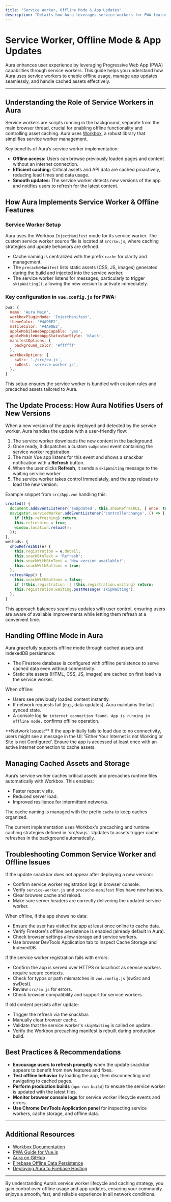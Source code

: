 ```yaml
---
title: "Service Worker, Offline Mode & App Updates"
description: "Details how Aura leverages service workers for PWA features, including offline support and update notifications. Guides users in understanding the update process, troubleshooting offline errors, and managing cached assets."
---
```


# Service Worker, Offline Mode & App Updates

Aura enhances user experience by leveraging Progressive Web App (PWA) capabilities through service workers. This guide helps you understand how Aura uses service workers to enable offline usage, manage app updates seamlessly, and handle cached assets effectively.

---

## Understanding the Role of Service Workers in Aura

Service workers are scripts running in the background, separate from the main browser thread, crucial for enabling offline functionality and controlling asset caching. Aura uses [Workbox](https://developers.google.com/web/tools/workbox), a robust library that simplifies service worker management.

Key benefits of Aura’s service worker implementation:

- **Offline access:** Users can browse previously loaded pages and content without an internet connection.
- **Efficient caching:** Critical assets and API data are cached proactively, reducing load times and data usage.
- **Smooth updates:** The service worker detects new versions of the app and notifies users to refresh for the latest content.


## How Aura Implements Service Worker & Offline Features

### Service Worker Setup

Aura uses the Workbox `InjectManifest` mode for its service worker. The custom service worker source file is located at `src/sw.js`, where caching strategies and update behaviors are defined.

- Cache naming is centralized with the prefix `cache` for clarity and management.
- The `precacheManifest` lists static assets (CSS, JS, images) generated during the build and injected into the service worker.
- The service worker listens for messages, particularly to trigger `skipWaiting()`, allowing the new version to activate immediately.

### Key configuration in `vue.config.js` for PWA:

```js
pwa: {
  name: 'Aura Main',
  workboxPluginMode: 'InjectManifest',
  themeColor: '#4A90E2',
  msTileColor: '#4A90E2',
  appleMobileWebAppCapable: 'yes',
  appleMobileWebAppStatusBarStyle: 'black',
  manifestOptions: {
    background_color: '#ffffff'
  },
  workboxOptions: {
    swSrc: './src/sw.js',
    swDest: 'service-worker.js',
  },
}
```

This setup ensures the service worker is bundled with custom rules and precached assets tailored to Aura.


## The Update Process: How Aura Notifies Users of New Versions

When a new version of the app is deployed and detected by the service worker, Aura handles the update with a user-friendly flow:

1. The service worker downloads the new content in the background.
2. Once ready, it dispatches a custom `swUpdated` event containing the service worker registration.
3. The main Vue app listens for this event and shows a snackbar notification with a **Refresh** button.
4. When the user clicks **Refresh**, it sends a `skipWaiting` message to the waiting service worker.
5. The service worker takes control immediately, and the app reloads to load the new version.

Example snippet from `src/App.vue` handling this:

```js
created() {
  document.addEventListener('swUpdated', this.showRefreshUI, { once: true });
  navigator.serviceWorker.addEventListener('controllerchange', () => {
    if (this.refreshing) return;
    this.refreshing = true;
    window.location.reload();
  });
},
methods: {
  showRefreshUI(e) {
    this.registration = e.detail;
    this.snackBtnText = 'Refresh';
    this.snackWithBtnText = 'New version available!';
    this.snackWithButtons = true;
  },
  refreshApp() {
    this.snackWithButtons = false;
    if (!this.registration || !this.registration.waiting) return;
    this.registration.waiting.postMessage('skipWaiting');
  },
}
```

This approach balances seamless updates with user control, ensuring users are aware of available improvements while letting them refresh at a convenient time.


## Handling Offline Mode in Aura

Aura gracefully supports offline mode through cached assets and IndexedDB persistence:

- The Firestore database is configured with offline persistence to serve cached data even without connectivity.
- Static site assets (HTML, CSS, JS, images) are cached on first load via the service worker.

When offline:

- Users see previously loaded content instantly.
- If network requests fail (e.g., data updates), Aura maintains the last synced state.
- A console log `No internet connection found. App is running in offline mode.` confirms offline operation.

<Warning>
**Network Issues:** If the app initially fails to load due to no connectivity, users might see a message in the UI: 'Either Your Internet is not Working or Site is not Configured'. Ensure the app is accessed at least once with an active internet connection to cache assets.
</Warning>


## Managing Cached Assets and Storage

Aura’s service worker caches critical assets and precaches runtime files automatically with Workbox. This enables:

- Faster repeat visits.
- Reduced server load.
- Improved resilience for intermittent networks.

The cache naming is managed with the prefix `cache` to keep caches organized.

<Info>
The current implementation uses Workbox's precaching and runtime caching strategies defined in `src/sw.js`. Updates to assets trigger cache refreshes in the background automatically.
</Info>


## Troubleshooting Common Service Worker and Offline Issues

<AccordionGroup title="Troubleshooting & Tips">
  <Accordion title="App Does Not Update After Deploy">
  If the update snackbar does not appear after deploying a new version:

  - Confirm service worker registration logs in browser console.
  - Verify `service-worker.js` and `precache-manifest` files have new hashes.
  - Clear browser cache and reload.
  - Make sure server headers are correctly delivering the updated service worker.
  </Accordion>

  <Accordion title="Offline Mode Shows No Data or Error">
  When offline, if the app shows no data:

  - Ensure the user has visited the app at least once online to cache data.
  - Verify Firestore's offline persistence is enabled (already default in Aura).
  - Check browser settings allow storage and service workers.
  - Use browser DevTools Application tab to inspect Cache Storage and IndexedDB.
  </Accordion>

  <Accordion title="Service Worker Registration Fails">
  If the service worker registration fails with errors:

  - Confirm the app is served over HTTPS or localhost as service workers require secure contexts.
  - Check for typos or path mismatches in `vue.config.js` (swSrc and swDest).
  - Review `src/sw.js` for errors.
  - Check browser compatibility and support for service workers.
  </Accordion>

  <Accordion title="Cached Content Stale After Update">
  If old content persists after update:

  - Trigger the refresh via the snackbar.
  - Manually clear browser cache.
  - Validate that the service worker's `skipWaiting` is called on update.
  - Verify the Workbox precaching manifest is rebuilt during production build.
  </Accordion>
</AccordionGroup>


## Best Practices & Recommendations

- **Encourage users to refresh promptly** when the update snackbar appears to benefit from new features and fixes.
- **Test offline behavior** by loading the app, then disconnecting and navigating to cached pages.
- **Perform production builds** (`npm run build`) to ensure the service worker is updated with the latest files.
- **Monitor browser console logs** for service worker lifecycle events and errors.
- **Use Chrome DevTools Application panel** for inspecting service workers, cache storage, and offline data.


---

## Additional Resources

- [Workbox Documentation](https://developers.google.com/web/tools/workbox)
- [PWA Guide for Vue.js](https://pwa.nuxtjs.org/)
- [Aura on GitHub](https://github.com/gdg-x/aura)
- [Firebase Offline Data Persistence](https://firebase.google.com/docs/firestore/manage-data/enable-offline)
- [Deploying Aura to Firebase Hosting](https://github.com/gdg-x/aura/blob/main/getting-started/deployment-quickstart/firebase-deployment.mdx)


---

By understanding Aura’s service worker lifecycle and caching strategy, you gain control over offline usage and app updates, ensuring your community enjoys a smooth, fast, and reliable experience in all network conditions.